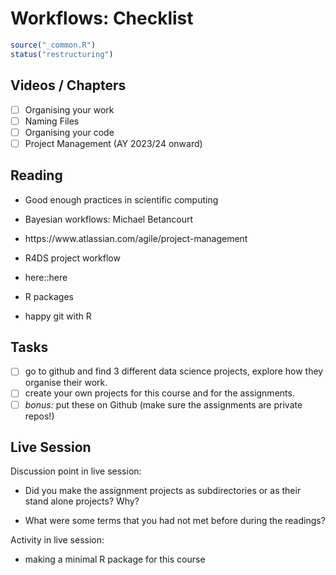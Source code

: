 # Workflows: Checklist {#workflows-checklist .unnumbered}

```r
source("_common.R")
status("restructuring")
```

## Videos / Chapters

- [ ] Organising your work 
- [ ] Naming Files
- [ ] Organising your code 
- [ ] Project Management (AY 2023/24 onward)

## Reading 


- Good enough practices in scientific computing 
- Bayesian workflows: Michael Betancourt
- https://www.atlassian.com/agile/project-management 

- R4DS project workflow
- here::here 
- R packages 
- happy git with R

## Tasks 

- [ ] go to github and find 3 different data science projects, explore how they organise their work. 
- [ ] create your own projects for this course and for the assignments. 
- [ ] *bonus:* put these on Github (make sure the assignments are private repos!)


## Live Session 

Discussion point in live session: 

- Did you make the assignment projects as subdirectories or as their stand alone projects? Why? 

- What were some terms that you had not met before during the readings?


Activity in live session:

- making a minimal R package for this course 
